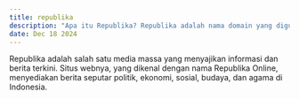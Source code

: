 ---
title: republika  
description: "Apa itu Republika? Republika adalah nama domain yang digunakan oleh situs berita dan informasi, seperti yang dikenal dengan situs web Republika Online di Indonesia."  
date: Dec 18 2024  
---  
Republika adalah salah satu media massa yang menyajikan informasi dan berita terkini. Situs webnya, yang dikenal dengan nama Republika Online, menyediakan berita seputar politik, ekonomi, sosial, budaya, dan agama di Indonesia.
